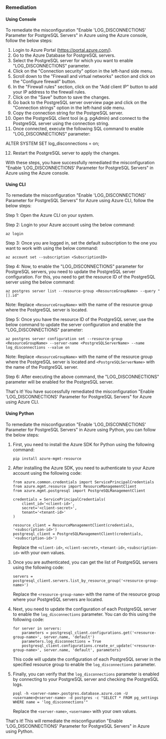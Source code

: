 ### Remediation

#### Using Console

To remediate the misconfiguration "Enable 'LOG_DISCONNECTIONS' Parameter for PostgreSQL Servers" in Azure using the Azure console, follow the below steps:

1. Login to Azure Portal (https://portal.azure.com/).
2. Go to the Azure Database for PostgreSQL servers.
3. Select the PostgreSQL server for which you want to enable "LOG_DISCONNECTIONS" parameter.
4. Click on the "Connection security" option in the left-hand side menu.
5. Scroll down to the "Firewall and virtual networks" section and click on the "Configure firewall" button.
6. In the "Firewall rules" section, click on the "Add client IP" button to add your IP address to the firewall rules.
7. Click on the "Save" button to save the changes.
8. Go back to the PostgreSQL server overview page and click on the "Connection strings" option in the left-hand side menu.
9. Copy the connection string for the PostgreSQL server.
10. Open the PostgreSQL client tool (e.g. pgAdmin) and connect to the PostgreSQL server using the connection string.
11. Once connected, execute the following SQL command to enable "LOG_DISCONNECTIONS" parameter:

   ALTER SYSTEM SET log_disconnections = on;

12. Restart the PostgreSQL server to apply the changes.

With these steps, you have successfully remediated the misconfiguration "Enable 'LOG_DISCONNECTIONS' Parameter for PostgreSQL Servers" in Azure using the Azure console.

#### Using CLI

To remediate the misconfiguration "Enable 'LOG_DISCONNECTIONS' Parameter for PostgreSQL Servers" for Azure using Azure CLI, follow the below steps:

Step 1: Open the Azure CLI on your system.

Step 2: Login to your Azure account using the below command:

```
az login
```

Step 3: Once you are logged in, set the default subscription to the one you want to work with using the below command:

```
az account set --subscription <SubscriptionID>
```

Step 4: Now, to enable the "LOG_DISCONNECTIONS" parameter for PostgreSQL servers, you need to update the PostgreSQL server configuration. For this, you need to get the resource ID of the PostgreSQL server using the below command:

```
az postgres server list --resource-group <ResourceGroupName> --query "[].id"
```

Note: Replace `<ResourceGroupName>` with the name of the resource group where the PostgreSQL server is located.

Step 5: Once you have the resource ID of the PostgreSQL server, use the below command to update the server configuration and enable the "LOG_DISCONNECTIONS" parameter:

```
az postgres server configuration set --resource-group <ResourceGroupName> --server-name <PostgreSQLServerName> --name log_disconnections --value on
```

Note: Replace `<ResourceGroupName>` with the name of the resource group where the PostgreSQL server is located and `<PostgreSQLServerName>` with the name of the PostgreSQL server.

Step 6: After executing the above command, the "LOG_DISCONNECTIONS" parameter will be enabled for the PostgreSQL server.

That's it! You have successfully remediated the misconfiguration "Enable 'LOG_DISCONNECTIONS' Parameter for PostgreSQL Servers" for Azure using Azure CLI.

#### Using Python

To remediate the misconfiguration "Enable 'LOG_DISCONNECTIONS' Parameter for PostgreSQL Servers" in Azure using Python, you can follow the below steps:

1. First, you need to install the Azure SDK for Python using the following command:

   ```
   pip install azure-mgmt-resource
   ```

2. After installing the Azure SDK, you need to authenticate to your Azure account using the following code:

   ```
   from azure.common.credentials import ServicePrincipalCredentials
   from azure.mgmt.resource import ResourceManagementClient
   from azure.mgmt.postgresql import PostgreSQLManagementClient

   credentials = ServicePrincipalCredentials(
       client_id='<client-id>',
       secret='<client-secret>',
       tenant='<tenant-id>'
   )

   resource_client = ResourceManagementClient(credentials, '<subscription-id>')
   postgresql_client = PostgreSQLManagementClient(credentials, '<subscription-id>')
   ```

   Replace the `<client-id>`, `<client-secret>`, `<tenant-id>`, `<subscription-id>` with your own values.

3. Once you are authenticated, you can get the list of PostgreSQL servers using the following code:

   ```
   servers = postgresql_client.servers.list_by_resource_group('<resource-group-name>')
   ```

   Replace the `<resource-group-name>` with the name of the resource group where your PostgreSQL servers are located.

4. Next, you need to update the configuration of each PostgreSQL server to enable the `log_disconnections` parameter. You can do this using the following code:

   ```
   for server in servers:
       parameters = postgresql_client.configurations.get('<resource-group-name>', server.name, 'default')
       parameters.log_disconnections = True
       postgresql_client.configurations.create_or_update('<resource-group-name>', server.name, 'default', parameters)
   ```

   This code will update the configuration of each PostgreSQL server in the specified resource group to enable the `log_disconnections` parameter.

5. Finally, you can verify that the `log_disconnections` parameter is enabled by connecting to your PostgreSQL server and checking the PostgreSQL logs.

   ```
   psql -h <server-name>.postgres.database.azure.com -U <username>@<server-name> -d postgres -c "SELECT * FROM pg_settings WHERE name = 'log_disconnections'"
   ```

   Replace the `<server-name>`, `<username>` with your own values.

That's it! This will remediate the misconfiguration "Enable 'LOG_DISCONNECTIONS' Parameter for PostgreSQL Servers" in Azure using Python.

